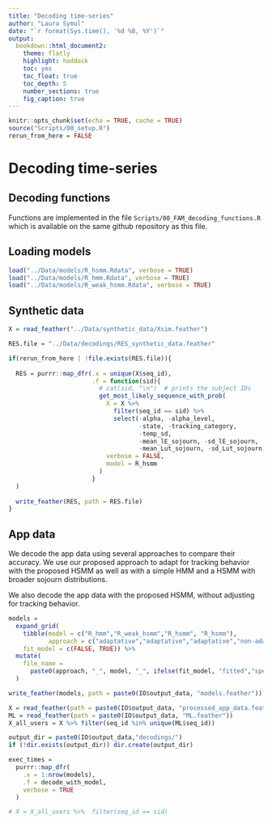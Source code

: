 ```yaml
---
title: "Decoding time-series"
author: "Laura Symul"
date: "`r format(Sys.time(), '%d %B, %Y')`"
output: 
  bookdown::html_document2: 
    theme: flatly
    highlight: haddock
    toc: yes
    toc_float: true
    toc_depth: 5
    number_sections: true
    fig_caption: true
---
```



```r
knitr::opts_chunk$set(echo = TRUE, cache = TRUE)
source("Scripts/00_setup.R")
rerun_from_here = FALSE
```


# Decoding time-series

## Decoding functions

Functions are implemented in the file `Scripts/00_FAM_decoding_functions.R` which is available on the same github repository as this file.

## Loading models


```r

load("../Data/models/R_hsmm.Rdata", verbose = TRUE)
load("../Data/models/R_hmm.Rdata", verbose = TRUE)
load("../Data/models/R_weak_hsmm.Rdata", verbose = TRUE)

```



## Synthetic data


```r

X = read_feather("../Data/synthetic_data/Xsim.feather")

RES.file = "../Data/decodings/RES_synthetic_data.feather"

if(rerun_from_here | !file.exists(RES.file)){
  
  RES = purrr::map_dfr(.x = unique(X$seq_id),
                       .f = function(sid){
                         # cat(sid, "\n")  # prints the subject IDs
                         get_most_likely_sequence_with_prob(
                           X = X %>% 
                             filter(seq_id == sid) %>% 
                             select(-alpha, -alpha_level, 
                                    -state, -tracking_category,
                                    -temp_sd, 
                                    -mean_lE_sojourn, -sd_lE_sojourn, 
                                    -mean_Lut_sojourn, -sd_Lut_sojourn),
                           verbose = FALSE,
                           model = R_hsmm
                         )
                       }
  )
  
  write_feather(RES, path = RES.file)
}

```

## App data

We decode the app data using several approaches to compare their accuracy.
We use our proposed approach to adapt for tracking behavior with the proposed HSMM as well as with a simple HMM and a HSMM with broader sojourn distributions.

We also decode the app data with the proposed HSMM, without adjusting for tracking behavior.


```r

models = 
  expand_grid(
    tibble(model = c("R_hmm","R_weak_hsmm","R_hsmm", "R_hsmm"),
           approach = c("adaptative","adaptative","adaptative","non-adaptative")),
    fit_model = c(FALSE, TRUE)) %>% 
  mutate(
    file_name = 
      paste0(approach, "_", model, "_", ifelse(fit_model, "fitted","specified"), ".feather")
  )

write_feather(models, path = paste0(IO$output_data, "models.feather"))

```


```r

X = read_feather(path = paste0(IO$output_data, "processed_app_data.feather"))
ML = read_feather(path = paste0(IO$output_data, "ML.feather"))
X_all_users = X %>% filter(seq_id %in% unique(ML$seq_id))

```




```r

output_dir = paste0(IO$output_data,"decodings/")
if (!dir.exists(output_dir)) dir.create(output_dir)

exec_times = 
  purrr::map_dfr(
    .x = 1:nrow(models),
    .f = decode_with_model,
    verbose = TRUE
  )

# X = X_all_users %>%  filter(seq_id == sid)

```




